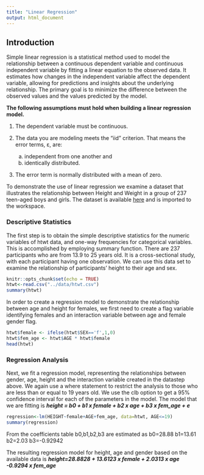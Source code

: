 ```yaml
---
title: "Linear Regression"
output: html_document
---
```


## Introduction

Simple linear regression is a statistical method used to model the relationship between a continuous dependent variable and continuous independent variable by fitting a linear equation to the observed data. It estimates how changes in the independent variable affect the dependent variable, allowing for predictions and insights about the underlying relationship. The primary goal is to minimize the difference between the observed values and the values predicted by the model.

**The following assumptions must hold when building a linear regression model.**

1.  The dependent variable must be continuous.

2.  The data you are modeling meets the "iid" criterion. That means the error terms, ε, are:

    a.  independent from one another and
    b.  identically distributed.

3.  The error term is normally distributed with a mean of zero.

To demonstrate the use of linear regression we examine a dataset that illustrates the relationship between Height and Weight in a group of 237 teen-aged boys and girls. The dataset is available [here](https://github.com/PSIAIMS/CAMIS/blob/3dca6398dca4f242eb0f0c316d7499eaba8adb13/data/htwt.csvhttps://github.com/PSIAIMS/CAMIS/blob/3dca6398dca4f242eb0f0c316d7499eaba8adb13/data/htwt.csv) and is imported to the workspace.

### Descriptive Statistics

The first step is to obtain the simple descriptive statistics for the numeric variables of htwt data, and one-way frequencies for categorical variables. This is accomplished by employing summary function. There are 237 participants who are from 13.9 to 25 years old. It is a cross-sectional study, with each participant having one observation. We can use this data set to examine the relationship of participants' height to their age and sex.

```r
knitr::opts_chunk$set(echo = TRUE)
htwt<-read.csv("../data/htwt.csv")
summary(htwt)
```

In order to create a regression model to demonstrate the relationship between age and height for females, we first need to create a flag variable identifying females and an interaction variable between age and female gender flag.

```r
htwt$female <- ifelse(htwt$SEX=='f',1,0)
htwt$fem_age <- htwt$AGE * htwt$female
head(htwt)
```

### Regression Analysis

Next, we fit a regression model, representing the relationships between gender, age, height and the interaction variable created in the datastep above. We again use a where statement to restrict the analysis to those who are less than or equal to 19 years old. We use the clb option to get a 95% confidence interval for each of the parameters in the model. The model that we are fitting is ***height = b0 + b1 x female + b2 x age + b3 x fem_age + e***

```r
regression<-lm(HEIGHT~female+AGE+fem_age, data=htwt, AGE<=19)
summary(regression)
```

From the coefficients table b0,b1,b2,b3 are estimated as b0=28.88 b1=13.61 b2=2.03 b3=-0.92942

The resulting regression model for height, age and gender based on the available data is ***height=28.8828 + 13.6123 x female + 2.0313 x age -0.9294 x fem_age***
